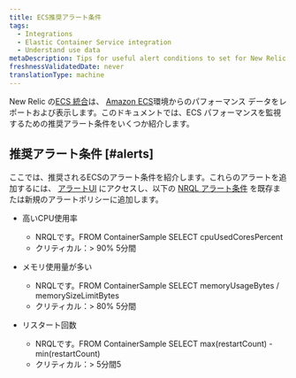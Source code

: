 ```yaml
---
title: ECS推奨アラート条件
tags:
  - Integrations
  - Elastic Container Service integration
  - Understand use data
metaDescription: Tips for useful alert conditions to set for New Relic's Amazon ECS integration.
freshnessValidatedDate: never
translationType: machine
---
```


New Relic の[ECS 統合](/docs/introduction-amazon-ecs-integration)は、 [Amazon ECS](https://docs.aws.amazon.com/ecs/index.html)環境からのパフォーマンス データをレポートおよび表示します。このドキュメントでは、ECS パフォーマンスを監視するための推奨アラート条件をいくつか紹介します。

## 推奨アラート条件 [#alerts]

ここでは、推奨されるECSのアラート条件を紹介します。これらのアラートを追加するには、 [アラートUI](http://alerts.newrelic.com/) にアクセスし、以下の [NRQL アラート条件](/docs/alerts/new-relic-alerts/defining-conditions/create-alert-conditions-nrql-queries) を既存または新規のアラートポリシーに追加します。

* 高いCPU使用率

  * NRQLです。FROM ContainerSample SELECT cpuUsedCoresPercent
  * クリティカル：> 90% 5分間

* メモリ使用量が多い

  * NRQLです。FROM ContainerSample SELECT memoryUsageBytes / memorySizeLimitBytes
  * クリティカル：> 80% 5分間

* リスタート回数

  * NRQLです。FROM ContainerSample SELECT max(restartCount) - min(restartCount)
  * クリティカル：> 5分間5
